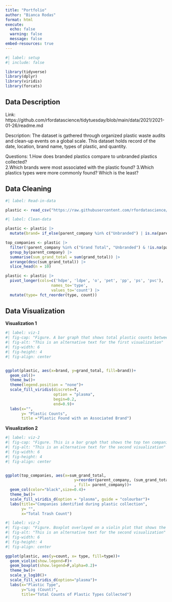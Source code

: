 ```yaml
---
title: "Portfolio"
author: "Bianca Rodas"
format: html
execute: 
  echo: false
  warning: false
  message: false
embed-resources: true
---
```



```r
#| label: setup
#| include: false

library(tidyverse)
library(dplyr)
library(viridis)
library(forcats)
```


## Data Description

Link: https://github.com/rfordatascience/tidytuesday/blob/main/data/2021/2021-01-26/readme.md

Description: The dataset is gathered through organized plastic waste audits and clean-up events on a global scale. This dataset holds record of the date, location, brand name, types of plastic, and quantity.

Questions:
1.How does branded plastics compare to unbranded plastics collected?  
2.Which brands were most associated with the plastic found?
3.Which plastics types were more commonly found? Which is the least?



## Data Cleaning


```r
#| label: Read-in-data

plastic <- read_csv("https://raw.githubusercontent.com/rfordatascience/tidytuesday/main/data/2021/2021-01-26/plastics.csv", na = c("NA", "n/a", "unknown", "null", "NULL"))

```


```r
#| label: Clean-data

plastic <- plastic |> 
  mutate(brand= if_else(parent_company %in% c("Unbranded") | is.na(parent_company), "Unbranded", "Branded"))

top_companies <- plastic |> 
  filter(!parent_company %in% c("Grand Total", "Unbranded") & !is.na(parent_company)) |> 
  group_by(parent_company) |> 
  summarise(sum_grand_total = sum(grand_total)) |> 
  arrange(desc(sum_grand_total)) |> 
  slice_head(n = 10)

plastic <- plastic |>  
  pivot_longer(cols=c('hdpe', 'ldpe', 'o', 'pet', 'pp', 'ps', 'pvc'),
                    names_to='type',
                    values_to='count') |> 
  mutate(type= fct_reorder(type, count))
```


## Data Visualization

**Visualization 1**
```r
#| label: viz-1
#| fig-cap: "Figure. A bar graph that shows total plastic counts between plastics that was found branded (Purple bar) or unbranded (Yellow bar)."
#| fig-alt: "This is an alternative text for the first visualization"
#| fig-width: 6
#| fig-height: 4
#| fig-align: center


ggplot(plastic, aes(x=brand, y=grand_total, fill=brand))+
  geom_col()+
  theme_bw()+
  theme(legend.position = "none")+
  scale_fill_viridis(discrete=T,
                     option = "plasma",
                     begin=0.2, 
                     end=0.9)+
  labs(x="",
       y= "Plastic Counts",
       title ="Plastic Found with an Associated Brand")
```



**Visualization 2**
```r
#| label: viz-2
#| fig-cap: "Figure. This is a bar graph that shows the top ten companies associated with the plastic collected in the survey."
#| fig-alt: "This is an alternative text for the second visualization"
#| fig-width: 6
#| fig-height: 4
#| fig-align: center


ggplot(top_companies, aes(x=sum_grand_total, 
                              y=reorder(parent_company, (sum_grand_total))
                              , fill= parent_company))+
  geom_col(color="black",size=0.4)+
  theme_bw()+
  scale_fill_viridis_d(option = "plasma", guide = "colourbar")+
  labs(title="Companies identified during plastic collection",
       y= "",
       x="Total Trash Count")
```

```r
#| label: viz-2
#| fig-cap: "Figure. Boxplot overlayed on a violin plot that shows the log counts of plastic types collected"
#| fig-alt: "This is an alternative text for the second visualization"
#| fig-width: 6
#| fig-height: 4
#| fig-align: center

ggplot(plastic, aes(y=count, x= type, fill=type))+
  geom_violin(show.legend=F)+
  geom_boxplot(show.legend=F,alpha=0.2)+
  theme_bw()+
  scale_y_log10()+
  scale_fill_viridis_d(option="plasma")+
  labs(x="Plastic Type",
       y="Log (Count)",
       title="Total Counts of Plastic Types Collected")
```




